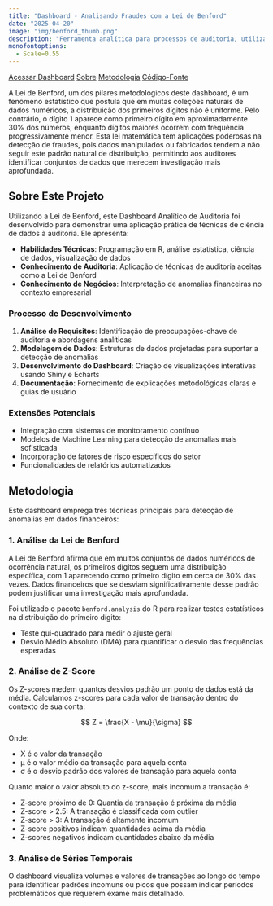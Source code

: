 ```yaml
---
title: "Dashboard - Analisando Fraudes com a Lei de Benford"
date: "2025-04-20"
image: "img/benford_thumb.png"
description: "Ferramenta analítica para processos de auditoria, utilizando técnicas estatísticas e visualização de dados para identificar anomalias em transações financeiras."
monofontoptions: 
  - Scale=0.55
---
```


[<i class="bi bi-bar-chart-fill"></i> Acessar Dashboard](https://luc-dasilva.shinyapps.io/benfordlaw/){.btn .btn-outline-primary .btn role="button"}
[<i class="bi bi-info-circle-fill"></i> Sobre](#sobre-este-projeto){.btn .btn-outline-primary .btn role="button"}
[<i class="bi bi-book-fill"></i> Metodologia](#metodologia){.btn .btn-outline-primary .btn role="button"}
[<i class="bi bi-github"></i> Código-Fonte](https://github.com/luc-dasilva/benford_law){.btn .btn-outline-primary .btn role="button"} 

A Lei de Benford, um dos pilares metodológicos deste dashboard, é um fenômeno estatístico que postula que em muitas coleções naturais de dados numéricos, a distribuição dos primeiros dígitos não é uniforme. Pelo contrário, o dígito 1 aparece como primeiro dígito em aproximadamente 30% dos números, enquanto dígitos maiores ocorrem com frequência progressivamente menor. Esta lei matemática tem aplicações poderosas na detecção de fraudes, pois dados manipulados ou fabricados tendem a não seguir este padrão natural de distribuição, permitindo aos auditores identificar conjuntos de dados que merecem investigação mais aprofundada. 

## Sobre Este Projeto

Utilizando a Lei de Benford, este Dashboard Analítico de Auditoria foi desenvolvido para demonstrar uma aplicação prática de técnicas de ciência de dados à auditoria. Ele apresenta:

- **Habilidades Técnicas**: Programação em R, análise estatística, ciência de dados, visualização de dados
- **Conhecimento de Auditoria**: Aplicação de técnicas de auditoria aceitas como a Lei de Benford
- **Conhecimento de Negócios**: Interpretação de anomalias financeiras no contexto empresarial

### Processo de Desenvolvimento

1. **Análise de Requisitos**: Identificação de preocupações-chave de auditoria e abordagens analíticas
2. **Modelagem de Dados**: Estruturas de dados projetadas para suportar a detecção de anomalias
3. **Desenvolvimento do Dashboard**: Criação de visualizações interativas usando Shiny e Echarts
4. **Documentação**: Fornecimento de explicações metodológicas claras e guias de usuário

### Extensões Potenciais

- Integração com sistemas de monitoramento contínuo
- Modelos de Machine Learning para detecção de anomalias mais sofisticada
- Incorporação de fatores de risco específicos do setor
- Funcionalidades de relatórios automatizados

## Metodologia

Este dashboard emprega três técnicas principais para detecção de anomalias em dados financeiros:

### 1. Análise da Lei de Benford

A Lei de Benford afirma que em muitos conjuntos de dados numéricos de ocorrência natural, os primeiros dígitos seguem uma distribuição específica, com 1 aparecendo como primeiro dígito em cerca de 30% das vezes. Dados financeiros que se desviam significativamente desse padrão podem justificar uma investigação mais aprofundada.

Foi utilizado o pacote `benford.analysis` do R para realizar testes estatísticos na distribuição do primeiro dígito:

- Teste qui-quadrado para medir o ajuste geral
- Desvio Médio Absoluto (DMA) para quantificar o desvio das frequências esperadas

### 2. Análise de Z-Score

Os Z-scores medem quantos desvios padrão um ponto de dados está da média. Calculamos z-scores para cada valor de transação dentro do contexto de sua conta:

$$
Z = \frac{X - \mu}{\sigma}
$$

Onde:

- X é o valor da transação
- μ é o valor médio da transação para aquela conta
- σ é o desvio padrão dos valores de transação para aquela conta

Quanto maior o valor absoluto do z-score, mais incomum a transação é:

- Z-score próximo de 0: Quantia da transação é próxima da média
- Z-score > 2.5: A transação é classificada com outlier
- Z-score > 3: A transação é altamente incomum
- Z-score positivos indicam quantidades acima da média
- Z-scores negativos indicam quantidades abaixo da média


### 3. Análise de Séries Temporais

O dashboard visualiza volumes e valores de transações ao longo do tempo para identificar padrões incomuns ou picos que possam indicar períodos problemáticos que requerem exame mais detalhado.
